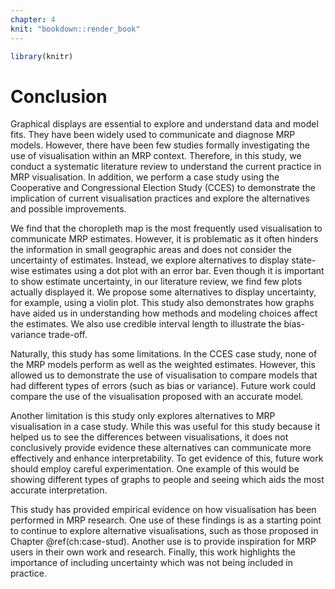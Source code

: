```yaml
---
chapter: 4
knit: "bookdown::render_book"
---
```


```r
library(knitr)
```

# Conclusion {#ch:conclusion}

Graphical displays are essential to explore and understand data and model fits. They have been widely used to communicate and diagnose MRP models. However, there have been few studies formally investigating the use of visualisation within an MRP context. Therefore, in this study, we conduct a systematic literature review to understand the current practice in MRP visualisation. In addition, we perform a case study using the Cooperative and Congressional Election Study (CCES) to demonstrate the implication of current visualisation practices and explore the alternatives and possible improvements. 

We find that the choropleth map is the most frequently used visualisation to communicate MRP estimates. However, it is problematic as it often hinders the information in small geographic areas and does not consider the uncertainty of estimates. Instead, we explore alternatives to display state-wise estimates using a dot plot with an error bar. 
Even though it is important to show estimate uncertainty, in our literature review, we find few plots actually displayed it. We propose some alternatives to display uncertainty, for example, using a violin plot. This study also demonstrates how graphs have aided us in understanding how methods and modeling choices affect the estimates. We also use credible interval length to illustrate the bias-variance trade-off. 

Naturally, this study has some limitations. In the CCES case study, none of the MRP models perform as well as the weighted estimates. However, this allowed us to demonstrate the use of visualisation to compare models that had different types of errors (such as bias or variance). Future work could compare the use of the visualisation proposed with an accurate model. 

Another limitation is this study only explores alternatives to MRP visualisation in a case study. While this was useful for this study because it helped us to see the differences between visualisations, it does not conclusively provide evidence these alternatives can communicate more effectively and enhance interpretability. To get evidence of this, future work should employ careful experimentation. One example of this would be showing different types of graphs to people and seeing which aids the most accurate interpretation. 


This study has provided empirical evidence on how visualisation has been performed in MRP research. One use of these findings is as a starting point to continue to explore alternative visualisations, such as those proposed in Chapter \@ref(ch:case-stud). Another use is to provide inspiration for MRP users in their own work and research. Finally, this work highlights the importance of including uncertainty which was not being included in practice. 



